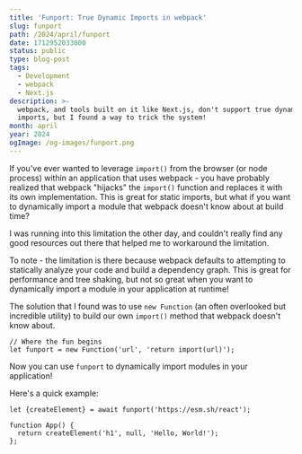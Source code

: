 ```yaml
---
title: 'Funport: True Dynamic Imports in webpack'
slug: funport
path: /2024/april/funport
date: 1712952033000
status: public
type: blog-post
tags:
  - Development
  - webpack
  - Next.js
description: >-
  webpack, and tools built on it like Next.js, don't support true dynamic
  imports, but I found a way to trick the system!
month: april
year: 2024
ogImage: /og-images/funport.png
---
```



If you've ever wanted to leverage `import()` from the browser (or node process) within an application that uses webpack - you have probably realized that webpack "hijacks" the `import()` function and replaces it with its own implementation. This is great for static imports, but what if you want to dynamically import a module that webpack doesn't know about at build time?

I was running into this limitation the other day, and couldn't really find any good resources out there that helped me to workaround the limitation.

To note - the limitation is there because webpack defaults to attempting to statically analyze your code and build a dependency graph. This is great for performance and tree shaking, but not so great when you want to dynamically import a module in your application at runtime!

The solution that I found was to use `new Function` (an often overlooked but incredible utility) to build our own `import()` method that webpack doesn't know about.

```tsx
// Where the fun begins
let funport = new Function('url', 'return import(url)');
```

Now you can use `funport` to dynamically import modules in your application!

Here's a quick example:

```tsx
let {createElement} = await funport('https://esm.sh/react');

function App() {
  return createElement('h1', null, 'Hello, World!');
};
```
